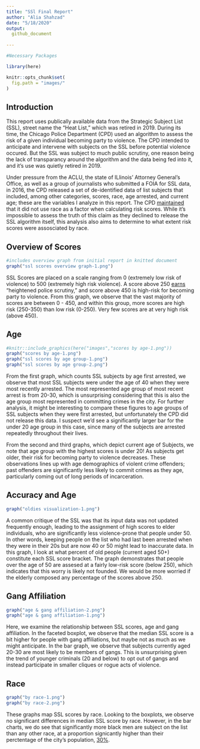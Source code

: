 ```yaml
---
title: "SSl Final Report"
author: "Alia Shahzad"
date: "5/18/2020"
output:
  github_document
    
---
```


```r
#Necessary Packages

library(here)

knitr::opts_chunk$set(
  fig.path = "images/"
)
```

## Introduction

This report uses  publically available data from the Strategic Subject List (SSL), street name the "Heat List," which was retired in 2019. During its time, the Chicago Police Department (CPD) used an algorithm to assess the risk of a given individual becoming party to violence. The CPD intended to anticipate and intervene with subjects on the SSL before potential violence occured. But the SSL was subject to much public scrutiny, one reason being the lack of transparancy around the algorithm and the data being fed into it, and it's use was quietly retired in 2019.

Under pressure from the ACLU, the state of ILlinois' Attorney General's Office, as well as a group of journalists who submitted a FOIA for SSL data, in 2016, the CPD released a set of de-identified data of list subjects that included, among other categories, scores, race, age arrested, and current age; these are the variables I analyze in this report. The CPD [maintained](https://chicagounbound.uchicago.edu/cgi/viewcontent.cgi?article=1636&context=uclf) that it did not use race as a factor when calculating risk scores. While it's impossible to assess the truth of this claim as they declined to release the SSL algorithm itself, this analysis also aims to determine to what extent risk scores were assosciated by race. 

## Overview of Scores

```r

#includes overview graph from initial report in knitted document
graph("ssl scores overview graph-1.png")

```

SSL Scores are placed on a scale ranging from 0 (extremely low risk of violence) to 500 (extremely high risk violence). A score above 250 [earns](https://medium.com/equal-future/how-strategic-is-chicagos-strategic-subjects-list-upturn-investigates-9e5b4b235a7c) "heightened police scrutiny," and score above 450 is high-risk for becoming party to violence. From this graph, we observe that the vast majority of scores are between 0 - 450, and within this group, more scores are high risk (250-350) than low risk (0-250). Very few scores are at very high risk (above 450).

## Age

```r

#knitr::include_graphics(here("images","scores by age-1.png"))
graph("scores by age-1.png")
graph("ssl scores by age group-1.png")
graph("ssl scores by age group-2.png")

```

From the first graph, which counts SSL subjects by age first arrested, we observe that most SSL subjects were under the age of 40 when they were most recently arrested. The most represented age group of most recent arrest is from 20-30, which is unsurprising considering that this is also the age group most represented in committing crimes in the city. For further analysis, it might be interesting to compare these figures to age groups of SSL subjects when they were first arrested, but unfortunately the CPD did not release this data. I suspect we'd see a significantly larger bar for the under 20 age group in this case, since many of the subjects are arrested repeatedly throughout their lives. 

From the second and third graphs, which depict current age of Subjects, we note that age group with the highest scores is under 20! As subjects get older, their risk for becoming party to violence decreases. These observations lines up with age demographics of violent crime offenders; past offenders are significantly less likely to commit crimes as they age, particularly coming out of long periods of incarceration.

## Accuracy and Age

```r

graph("oldies visualization-1.png")

```

A common critique of the SSL was that its input data was not updated frequently enough, leading to the assignment of high scores to elder individuals, who are significantly less violence-prone that people under 50. In other words, keeping people on the list who had last been arrested when they were in their 20s but are now 40 or 50 might lead to inaccurate data. In this graph, I look at what percent of old people (current aged 50+) constitute each SSL score bracket. The graph demonstrates that people over the age of 50 are assesed at a fairly low-risk score (below 250), which indicates that this worry is likely not founded. We would be more worried if the elderly composed any percentage of the scores above 250.

## Gang Affiliation

```r
graph("age & gang affiliation-2.png")
graph("age & gang affiliation-1.png")

```

Here, we examine the relationship between SSL scores, age and gang affiliation. In the faceted boxplot, we observe that the median SSL score is a bit higher for people with gang affiliations, but maybe not as much as we might anticipate. In the bar graph, we observe that subjects currently aged 20-30 are most likely to be members of gangs. This is unsurprising given the trend of younger criminals (20 and below) to opt out of gangs and instead participate in smaller cliques or rogue acts of violence.

## Race

```r
graph("by race-1.png")
graph("by race-2.png")

```

These graphs map SSL scores by race. Looking to the boxplots, we observe no significant differences in median SSL score by race. However, in the bar charts, we do see that significantly more black men are subject on the list than any other race, at a proportion signicantly higher than their perctentage of the city's population, [30%](https://www.census.gov/quickfacts/chicagocityillinois). 

